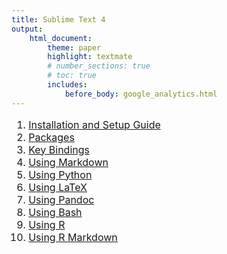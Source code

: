 ```yaml
---
title: Sublime Text 4
output:
    html_document:
        theme: paper
        highlight: textmate
        # number_sections: true
        # toc: true
        includes:
            before_body: google_analytics.html
---
```


<font size="3">

1. [Installation and Setup Guide](sublime_text/installation_setup.html)
2. [Packages](sublime_text/packages.html)
3. [Key Bindings](sublime_text/key_bindings.html)
4. [Using Markdown](sublime_text/markdown.html)
5. [Using Python](sublime_text/python.html)
6. [Using LaTeX](sublime_text/latex.html)
7. [Using Pandoc](sublime_text/pandoc.html)
8. [Using Bash](sublime_text/bash.html)
9. [Using R](sublime_text/R.html)
10. [Using R Markdown](sublime_text/r_markdown.html)

</font>
